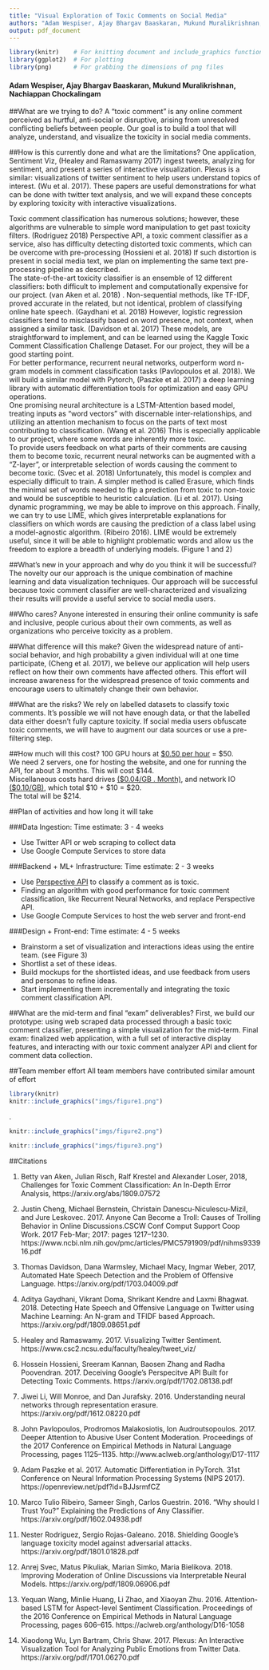 ```yaml
---
title: "Visual Exploration of Toxic Comments on Social Media"
authors: "Adam Wespiser, Ajay Bhargav Baaskaran, Mukund Muralikrishnan, Nachiappan Chockalingam"
output: pdf_document
---
```


```r
library(knitr)    # For knitting document and include_graphics function
library(ggplot2)  # For plotting
library(png)      # For grabbing the dimensions of png files
```

#### Adam Wespiser, Ajay Bhargav Baaskaran, Mukund Muralikrishnan, Nachiappan Chockalingam

##What are we trying to do?
A “toxic comment” is any online comment perceived as hurtful, anti-social or disruptive, arising from unresolved conflicting beliefs between people. Our goal is to build a tool that will analyze, understand, and visualize the toxicity in social media comments.

##How is this currently done and what are the limitations?
One application, Sentiment Viz, (Healey and Ramaswamy 2017) ingest tweets, analyzing for sentiment, and present a series of interactive visualization. Plexus is a similar: visualizations of twitter sentiment to help users understand topics of interest. (Wu et al. 2017). These papers are useful demonstrations for what can be done with twitter text analysis, and we will expand these concepts by exploring toxicity with interactive visualizations.    

Toxic comment classification has numerous solutions; however, these algorithms are vulnerable to simple word manipulation to get past toxicity filters. (Rodriguez 2018) Perspective API, a toxic comment classifier as a service, also has difficulty detecting distorted toxic comments, which can be overcome with pre-processing (Hossieni et al. 2018) If such distortion is present in social media text, we plan on implementing the same text pre-processing pipeline as described.    
The state-of-the-art toxicity classifier is an ensemble of 12 different classifiers: both difficult to implement and computationally expensive for our project. (van Aken et al. 2018) . Non-sequential methods, like TF-IDF, proved accurate in the related, but not identical, problem of classifying online hate speech. (Gaydhani et al. 2018) However, logistic regression classifiers tend to misclassify based on word presence, not context, when assigned a similar task. (Davidson et al. 2017) These models, are straightforward to implement, and can be learned using the Kaggle Toxic Comment Classification Challenge Dataset. For our project, they will be a good starting point.    
For better performance, recurrent neural networks, outperform word n-gram models in comment classification tasks (Pavlopoulos et al. 2018). We will build a similar model with Pytorch, (Paszke et al. 2017) a deep learning library with automatic differentiation tools for optimization and easy GPU operations.     
One promising neural architecture is a LSTM-Attention based model, treating inputs as “word vectors” with discernable inter-relationships, and utilizing an attention mechanism to focus on the parts of text most contributing to classification. (Wang et al. 2016) This is especially applicable to our project, where some words are inherently more toxic.    
To provide users feedback on what parts of their comments are causing them to become toxic, recurrent neural networks can be augmented with a “Z-layer”, or interpretable selection of words causing the comment to become toxic. (Svec et al. 2018) Unfortunately, this model is complex and especially difficult to train. A simpler method is called Erasure, which finds the minimal set of words needed to flip a prediction from toxic to non-toxic and would be susceptible to heuristic calculation. (Li et al. 2017). Using dynamic programming, we may be able to improve on this approach. Finally, we can try to use LIME, which gives interpretable explanations for classifiers on which words are causing the prediction of a class label using a model-agnostic algorithm. (Ribeiro 2016). LIME would be extremely useful, since it will be able to highlight problematic words and allow us the freedom to explore a breadth of underlying models. (Figure 1 and 2)    

##What's new in your approach and why do you think it will be successful?
The novelty our our approach is the unique combination of machine learning and data visualization techniques. Our approach will be successful because toxic comment classifier are well-characterized and visualizing their results will provide a useful service to social media users.

##Who cares?
Anyone interested in ensuring their online community is safe and inclusive, people curious about their own comments, as well as organizations who perceive toxicity as a problem.

##What difference will this make?
Given the widespread nature of anti-social behavior, and high probability a given individual will at one time participate, (Cheng et al. 2017), we believe our application will help users reflect on how their own comments have affected others. This effort will increase awareness for the widespread presence of toxic comments and encourage users to ultimately change their own behavior.    

##What are the risks?
We rely on labelled datasets to classify toxic comments. It’s possible we will not have enough data, or that the labelled data either doesn’t fully capture toxicity.
If social media users obfuscate toxic comments, we will have to augment our data sources or use a pre-filtering step. 

##How much will this cost?
100 GPU hours at [$0.50 per hour](https://cloud.google.com/gpu/) = $50.    
We need 2 servers, one for hosting the website, and one for running the API, for about 3 months. This will cost $144.   
Miscellaneous costs hard drives [($0.04/GB . Month)](https://cloud.google.com/persistent-disk/), and network IO [ ($0.10/GB)](https://cloud.google.com/network-tiers/pricing), which total $10 + $10 = $20.   
The total will be $214.   

##Plan of activities and how long it will take


###Data Ingestion:
Time estimate: 3 - 4 weeks

* Use Twitter API or web scraping to collect data
* Use Google Compute Services to store data

###Backend + ML+ Infrastructure:
Time estimate: 2 - 3 weeks

* Use [Perspective API](https://www.perspectiveapi.com/#/) to classify a comment as is toxic. 
* Finding an algorithm with good performance for toxic comment classification, like Recurrent Neural Networks, and replace Perspective API.
* Use Google Compute Services to host the web server and front-end

###Design + Front-end:
Time estimate: 4 - 5 weeks

* Brainstorm a set of visualization and interactions ideas using the entire team. (see Figure 3) 
* Shortlist a set of these ideas.
* Build mockups for the shortlisted ideas, and use feedback from users and personas to refine ideas.
* Start implementing them incrementally and integrating the toxic comment classification API.

##What are the mid-term and final “exam” deliverables?
First, we build our prototype: using web scraped data processed through a basic toxic comment classifier, presenting a simple visualization for the mid-term.
Final exam: finalized web application, with a full set of interactive display features, and interacting with our toxic comment analyzer API and client for comment data collection. 

##Team member effort
All team members have contributed similar amount of effort


\pagebreak
  
  

```r
library(knitr)
knitr::include_graphics("imgs/figure1.png")
```


\pagebreak
. 
  

```r

knitr::include_graphics("imgs/figure2.png")

```



\pagebreak

  

```r
knitr::include_graphics("imgs/figure3.png")
```





\pagebreak 

##Citations

1. Betty van Aken, Julian Risch, Ralf Krestel and Alexander Loser, 2018, Challenges for Toxic Comment Classification: An In-Depth Error Analysis, https://arxiv.org/abs/1809.07572

2. Justin Cheng, Michael Bernstein, Christain Danescu-Niculescu-Mizil, and Jure Leskovec. 2017. Anyone Can Become a Troll: Causes of Trolling Behavior in Online Discussions.CSCW Conf Comput Support Coop Work. 2017 Feb-Mar; 2017: pages 1217–1230. https://www.ncbi.nlm.nih.gov/pmc/articles/PMC5791909/pdf/nihms933916.pdf

3. Thomas Davidson, Dana Warmsley, Michael Macy, Ingmar Weber, 2017, Automated Hate Speech Detection and the Problem of Offensive Language. https://arxiv.org/pdf/1703.04009.pdf

4. Aditya Gaydhani, Vikrant Doma, Shrikant Kendre and Laxmi Bhagwat. 2018. Detecting Hate Speech and Offensive Language on Twitter using Machine Learning: An N-gram and
TFIDF based Approach. https://arxiv.org/pdf/1809.08651.pdf

5. Healey and Ramaswamy. 2017. Visualizing Twitter Sentiment. https://www.csc2.ncsu.edu/faculty/healey/tweet_viz/

6. Hossein Hossieni, Sreeram Kannan, Baosen Zhang and Radha Poovendran. 2017. Deceiving Google’s Perspecitve API Built for Detecting Toxic Comments. https://arxiv.org/pdf/1702.08138.pdf

7. Jiwei Li, Will Monroe, and Dan Jurafsky. 2016. Understanding neural networks through representation erasure. https://arxiv.org/pdf/1612.08220.pdf

8. John Pavlopoulos, Prodromos Malakosiotis, Ion Audroutsopoulos. 2017. Deeper Attention to Abusive User Content Moderation. Proceedings of the 2017 Conference on Empirical Methods in Natural Language Processing, pages 1125–1135. http://www.aclweb.org/anthology/D17-1117

9. Adam Paszke et al. 2017. Automatic Differentiation in PyTorch. 31st Conference on Neural Information Processing Systems (NIPS 2017). https://openreview.net/pdf?id=BJJsrmfCZ

10. Marco Tulio Ribeiro, Sameer Singh, Carlos Guestrin. 2016. "Why should I Trust You?" Explaining the Predictions of Any Classifier. https://arxiv.org/pdf/1602.04938.pdf

11. Nester Rodriguez, Sergio Rojas-Galeano. 2018. Shielding Google’s language toxicity model against adversarial attacks. https://arxiv.org/pdf/1801.01828.pdf

12. Anrej Svec, Matus Pikuliak, Marian Simko, Maria Bielikova. 2018. Improving Moderation of Online Discussions via Interpretable Neural Models. https://arxiv.org/pdf/1809.06906.pdf

13. Yequan Wang, Minlie Huang, Li Zhao, and Xiaoyan Zhu. 2016. Attention-based LSTM for Aspect-level Sentiment Classification. Proceedings of the 2016 Conference on Empirical Methods in Natural Language Processing, pages 606–615. https://aclweb.org/anthology/D16-1058

14. Xiaodong Wu, Lyn Bartram, Chris Shaw. 2017. Plexus: An Interactive Visualization Tool for Analyzing Public Emotions from Twitter Data. https://arxiv.org/pdf/1701.06270.pdf

